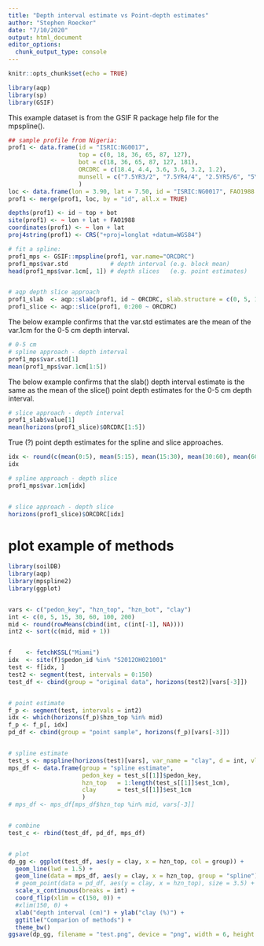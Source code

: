 ```yaml
---
title: "Depth interval estimate vs Point-depth estimates"
author: "Stephen Roecker"
date: "7/10/2020"
output: html_document
editor_options: 
  chunk_output_type: console
---
```


```r
knitr::opts_chunk$set(echo = TRUE)
```


```r

library(aqp)
library(sp)
library(GSIF)

```


This example dataset is from the GSIF R package help file for the mpspline().

```r

## sample profile from Nigeria:
prof1 <- data.frame(id = "ISRIC:NG0017", 
                    top = c(0, 18, 36, 65, 87, 127), 
                    bot = c(18, 36, 65, 87, 127, 181),
                    ORCDRC = c(18.4, 4.4, 3.6, 3.6, 3.2, 1.2),
                    munsell = c("7.5YR3/2", "7.5YR4/4", "2.5YR5/6", "5YR5/8", "5YR5/4", "10YR7/3")
                    )
loc <- data.frame(lon = 3.90, lat = 7.50, id = "ISRIC:NG0017", FAO1988 = "LXp")
prof1 <- merge(prof1, loc, by = "id", all.x = TRUE)

depths(prof1) <- id ~ top + bot
site(prof1) <- ~ lon + lat + FAO1988 
coordinates(prof1) <- ~ lon + lat
proj4string(prof1) <- CRS("+proj=longlat +datum=WGS84")

# fit a spline:
prof1_mps <- GSIF::mpspline(prof1, var.name="ORCDRC")
prof1_mps$var.std            # depth interval (e.g. block mean)
head(prof1_mps$var.1cm[, 1]) # depth slices   (e.g. point estimates)


# aqp depth slice approach
prof1_slab  <- aqp::slab(prof1, id ~ ORCDRC, slab.structure = c(0, 5, 15, 30, 60, 100, 200), slab.fun = mean)
prof1_slice <- aqp::slice(prof1, 0:200 ~ ORCDRC)

```

The below example confirms that the var.std estimates are the mean of the var.1cm for the 0-5 cm depth interval.

```r

# 0-5 cm 
# spline approach - depth interval
prof1_mps$var.std[1]
mean(prof1_mps$var.1cm[1:5])

```

The below example confirms that the slab() depth interval estimate is the same as the mean of the slice() point depth estimates for the 0-5 cm depth interval.


```r

# slice approach - depth interval
prof1_slab$value[1]
mean(horizons(prof1_slice)$ORCDRC[1:5])

```


True (?) point depth estimates for the spline and slice approaches.

```r

idx <- round(c(mean(0:5), mean(5:15), mean(15:30), mean(30:60), mean(60:100), mean(100:200)))
idx

# spline approach - depth slice
prof1_mps$var.1cm[idx]


# slice approach - depth slice
horizons(prof1_slice)$ORCDRC[idx]

```


# plot example of methods

```r

library(soilDB)
library(aqp)
library(mpspline2)
library(ggplot)


vars <- c("pedon_key", "hzn_top", "hzn_bot", "clay")
int <- c(0, 5, 15, 30, 60, 100, 200)
mid <- round(rowMeans(cbind(int, c(int[-1], NA))))
int2 <- sort(c(mid, mid + 1))


f    <- fetchKSSL("Miami")
idx  <- site(f)$pedon_id %in% "S2012OH021001"
test <- f[idx, ]
test2 <- segment(test, intervals = 0:150)
test_df <- cbind(group = "original data", horizons(test2)[vars[-3]])


# point estimate
f_p <- segment(test, intervals = int2)
idx <- which(horizons(f_p)$hzn_top %in% mid)
f_p <- f_p[, idx]
pd_df <- cbind(group = "point sample", horizons(f_p)[vars[-3]])


# spline estimate
test_s <- mpspline(horizons(test)[vars], var_name = "clay", d = int, vlow = min(test$clay), vhigh = max(test$clay))
mps_df <- data.frame(group = "spline estimate",
                     pedon_key = test_s[[1]]$pedon_key, 
                     hzn_top   = 1:length(test_s[[1]]$est_1cm), 
                     clay      = test_s[[1]]$est_1cm
                     )
# mps_df <- mps_df[mps_df$hzn_top %in% mid, vars[-3]]


# combine
test_c <- rbind(test_df, pd_df, mps_df)


# plot
dp_gg <- ggplot(test_df, aes(y = clay, x = hzn_top, col = group)) + 
  geom_line(lwd = 1.5) +
  geom_line(data = mps_df, aes(y = clay, x = hzn_top, group = "spline"), lwd = 1.5, linetype = "longdash") +
  # geom_point(data = pd_df, aes(y = clay, x = hzn_top), size = 3.5) +
  scale_x_continuous(breaks = int) +
  coord_flip(xlim = c(150, 0)) + 
  #xlim(150, 0) +
  xlab("depth interval (cm)") + ylab("clay (%)") +
  ggtitle("Comparion of methods") + 
  theme_bw()
ggsave(dp_gg, filename = "test.png", device = "png", width = 6, height = 5)

```
